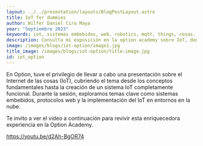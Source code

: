 ```yaml
---
layout: ../../presentation/layouts/BlogPostLayout.astro
title: IoT for dummies
author: Wilfer Daniel Ciro Maya
year: "Septiembre 2023"
keywords: iot, sistemas embebidos, web, robotics, mqtt, things, cosas.
description: Consulta mi exposición en la option academy sobre IoT, donde se hizo un repaso a todo el concepto general del IoT.
image: /images/blogs/iot-option/image1.jpg
title_image: /images/blogs/iot-option/title-image.jpg
id: iot_option
---
```


En Option, tuve el privilegio de llevar a cabo una presentación sobre el Internet de las cosas (IoT), cubriendo el tema desde los conceptos fundamentales hasta la creación de un sistema IoT completamente funcional. Durante la sesión, exploramos temas clave como sistemas embebidos, protocolos web y la implementación del IoT en entornos en la nube.

Te invito a ver el video a continuación para revivir esta enriquecedora experiencia en la Option Academy.

https://youtu.be/d2Ah-BgOR74
